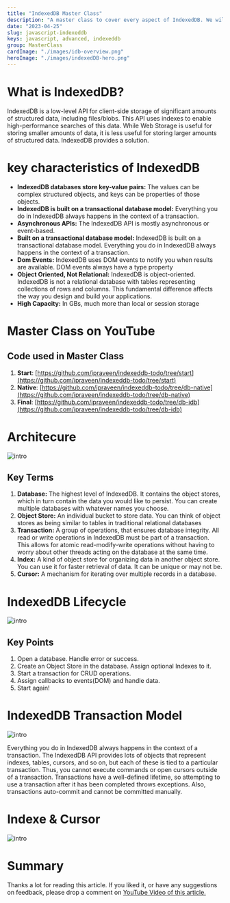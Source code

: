 ```yaml
---
title: "IndexedDB Master Class"
description: "A master class to cover every aspect of IndexedDB. We will build a TODO App to cover all aspects of IndexedDB in a step-by-step manner."
date: "2023-04-25"
slug: javascript-indexeddb
keys: javascript, advanced, indexeddb
group: MasterClass
cardImage: "./images/idb-overview.png"
heroImage: "./images/indexedDB-hero.png"
---
```


# What is IndexedDB?

IndexedDB is a low-level API for client-side storage of significant amounts of structured data, including files/blobs.
This API uses indexes to enable high-performance searches of this data.
While Web Storage is useful for storing smaller amounts of data, it is less useful for storing larger amounts of structured data. IndexedDB provides a solution.

# key characteristics of IndexedDB

-   **IndexedDB databases store key-value pairs:** The values can be complex structured objects, and keys can be properties of those objects.
-   **IndexedDB is built on a transactional database model:** Everything you do in IndexedDB always happens in the context of a transaction.
-   **Asynchronous APIs:** The IndexedDB API is mostly asynchronous or event-based.
-   **Built on a transactional database model:** IndexedDB is built on a transactional database model. Everything you do in IndexedDB always happens in the context of a transaction.
-   **Dom Events:** IndexedDB uses DOM events to notify you when results are available. DOM events always have a type property
-   **Object Oriented, Not Relational:** IndexedDB is object-oriented. IndexedDB is not a relational database with tables representing collections of rows and columns. This fundamental difference affects the way you design and build your applications.
-   **High Capacity:** In GBs, much more than local or session storage

# Master Class on YouTube

<YoutubePlayer src="https://www.youtube.com/embed/SoGNd6ShtEE" />

## Code used in Master Class

1. **Start**: [https://github.com/ipraveen/indexeddb-todo/tree/start](https://github.com/ipraveen/indexeddb-todo/tree/start)
1. **Native**: [https://github.com/ipraveen/indexeddb-todo/tree/db-native](https://github.com/ipraveen/indexeddb-todo/tree/db-native)
1. **Final**: [https://github.com/ipraveen/indexeddb-todo/tree/db-idb](https://github.com/ipraveen/indexeddb-todo/tree/db-idb)


# Architecure

![intro](./images/idb-overview.png)

## Key Terms

1. **Database:** The highest level of IndexedDB. It contains the object stores, which in turn contain the data you would like to persist. You can create multiple databases with whatever names you choose.
1. **Object Store:** An individual bucket to store data. You can think of object stores as being similar to tables in traditional relational databases
1. **Transaction:** A group of operations, that ensures database integrity. All read or write operations in IndexedDB must be part of a transaction. This allows for atomic read-modify-write operations without having to worry about other threads acting on the database at the same time.
1. **Index:** A kind of object store for organizing data in another object store. You can use it for faster retrieval of data. It can be unique or may not be.
1. **Cursor:** A mechanism for iterating over multiple records in a database.

# IndexedDB Lifecycle

![intro](./images/idb-lifecycle.png)


## Key Points
1. Open a database. Handle error or success.
1. Create an Object Store in the database. Assign optional Indexes to it.
1. Start a transaction for CRUD operations.
1. Assign callbacks to events(DOM) and handle data.
1. Start again!

# IndexedDB Transaction Model

![intro](./images/idb-transaction.png)


Everything you do in IndexedDB always happens in the context of a transaction.
The IndexedDB API provides lots of objects that represent indexes, tables, cursors, and so on, but each of these is tied to a particular transaction. Thus, you cannot execute commands or open cursors outside of a transaction. Transactions have a well-defined lifetime, so attempting to use a transaction after it has been completed throws exceptions.
Also, transactions auto-commit and cannot be committed manually.

# Indexe & Cursor

![intro](./images/idb-index.png)


# Summary

Thanks a lot for reading this article. If you liked it, or have any suggestions on feedback, please drop a comment on [YouTube Video of this article.](https://youtu.be/SoGNd6ShtEE)
